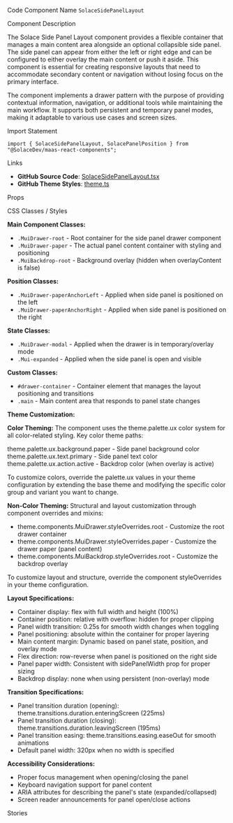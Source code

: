 
<Meta of={SolaceSidePanelLayoutStories} />

<Title>Side Panel Layout</Title>

<Description of={SolaceSidePanelLayoutStories} />

<Subtitle>Code Component Name</Subtitle>
`SolaceSidePanelLayout`

<Subtitle>Component Description</Subtitle>

The Solace Side Panel Layout component provides a flexible container that manages a main content area alongside an optional collapsible side panel. The side panel can appear from either the left or right edge and can be configured to either overlay the main content or push it aside. This component is essential for creating responsive layouts that need to accommodate secondary content or navigation without losing focus on the primary interface.

The component implements a drawer pattern with the purpose of providing contextual information, navigation, or additional tools while maintaining the main workflow. It supports both persistent and temporary panel modes, making it adaptable to various use cases and screen sizes.

<Subtitle>Import Statement</Subtitle>

```tsx
import { SolaceSidePanelLayout, SolacePanelPosition } from "@SolaceDev/maas-react-components";
```

<Subtitle>Links</Subtitle>

- **GitHub Source Code**: [SolaceSidePanelLayout.tsx](https://github.com/SolaceDev/maas-react-components/blob/main/src/components/layout/SolaceSidePanelLayout.tsx)
- **GitHub Theme Styles**: <a href="https://github.com/SolaceDev/maas-react-components/blob/main/src/resources/theme.ts" target="_blank">theme.ts</a>

<Subtitle>Props</Subtitle>

<ArgTypes of={SolaceSidePanelLayoutStories} />

<Subtitle>CSS Classes / Styles</Subtitle>

**Main Component Classes:**

- `.MuiDrawer-root` - Root container for the side panel drawer component
- `.MuiDrawer-paper` - The actual panel content container with styling and positioning
- `.MuiBackdrop-root` - Background overlay (hidden when overlayContent is false)

**Position Classes:**

- `.MuiDrawer-paperAnchorLeft` - Applied when side panel is positioned on the left
- `.MuiDrawer-paperAnchorRight` - Applied when side panel is positioned on the right

**State Classes:**

- `.MuiDrawer-modal` - Applied when the drawer is in temporary/overlay mode
- `.Mui-expanded` - Applied when the side panel is open and visible

**Custom Classes:**

- `#drawer-container` - Container element that manages the layout positioning and transitions
- `.main` - Main content area that responds to panel state changes

**Theme Customization:**

**Color Theming:**
The component uses the theme.palette.ux color system for all color-related styling. Key color theme paths:

<div style={{ display: "flex", alignItems: "center", margin: "8px 0" }}>
	<div
		style={{
			width: "16px",
			height: "16px",
			backgroundColor: "#FFFFFF",
			border: "1px solid rgba(0,0,0,0.2)",
			borderRadius: "3px",
			marginRight: "8px"
		}}
	></div>
	<span>theme.palette.ux.background.paper - Side panel background color</span>
</div>
<div style={{ display: "flex", alignItems: "center", margin: "8px 0" }}>
	<div
		style={{
			width: "16px",
			height: "16px",
			backgroundColor: "#000000",
			border: "1px solid rgba(0,0,0,0.2)",
			borderRadius: "3px",
			marginRight: "8px"
		}}
	></div>
	<span>theme.palette.ux.text.primary - Side panel text color</span>
</div>
<div style={{ display: "flex", alignItems: "center", margin: "8px 0" }}>
	<div
		style={{
			width: "16px",
			height: "16px",
			backgroundColor: "rgba(0, 0, 0, 0.5)",
			border: "1px solid rgba(0,0,0,0.2)",
			borderRadius: "3px",
			marginRight: "8px"
		}}
	></div>
	<span>theme.palette.ux.action.active - Backdrop color (when overlay is active)</span>
</div>

To customize colors, override the palette.ux values in your theme configuration by extending the base theme and modifying the specific color group and variant you want to change.

**Non-Color Theming:**
Structural and layout customization through component overrides and mixins:

- theme.components.MuiDrawer.styleOverrides.root - Customize the root drawer container
- theme.components.MuiDrawer.styleOverrides.paper - Customize the drawer paper (panel content)
- theme.components.MuiBackdrop.styleOverrides.root - Customize the backdrop overlay

To customize layout and structure, override the component styleOverrides in your theme configuration.

**Layout Specifications:**

- Container display: flex with full width and height (100%)
- Container position: relative with overflow: hidden for proper clipping
- Panel width transition: 0.25s for smooth width changes when toggling
- Panel positioning: absolute within the container for proper layering
- Main content margin: Dynamic based on panel state, position, and overlay mode
- Flex direction: row-reverse when panel is positioned on the right side
- Panel paper width: Consistent with sidePanelWidth prop for proper sizing
- Backdrop display: none when using persistent (non-overlay) mode

**Transition Specifications:**

- Panel transition duration (opening): theme.transitions.duration.enteringScreen (225ms)
- Panel transition duration (closing): theme.transitions.duration.leavingScreen (195ms)
- Panel transition easing: theme.transitions.easing.easeOut for smooth animations
- Default panel width: 320px when no width is specified

**Accessibility Considerations:**

- Proper focus management when opening/closing the panel
- Keyboard navigation support for panel content
- ARIA attributes for describing the panel's state (expanded/collapsed)
- Screen reader announcements for panel open/close actions

<Subtitle>Stories</Subtitle>

<CustomStories />
